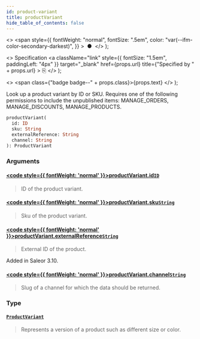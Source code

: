 ```yaml
---
id: product-variant
title: productVariant
hide_table_of_contents: false
---
```


  <>
    <span
      style={{
        fontWeight: "normal",
        fontSize: ".5em",
        color: "var(--ifm-color-secondary-darkest)",
      }}
    >
      &nbsp;●&nbsp;
    </span>
  </>
);

  <>
    Specification
    <a
      className="link"
      style={{ fontSize: "1.5em", paddingLeft: "4px" }}
      target="\_blank"
      href={props.url}
      title={"Specified by " + props.url}
    >
      ⎘
    </a>
  </>
);

  <>
    <span class={"badge badge--" + props.class}>{props.text}</span>
  </>
);

Look up a product variant by ID or SKU. Requires one of the following permissions to include the unpublished items: MANAGE_ORDERS, MANAGE_DISCOUNTS, MANAGE_PRODUCTS.

```graphql
productVariant(
  id: ID
  sku: String
  externalReference: String
  channel: String
): ProductVariant
```

### Arguments

#### [<code style={{ fontWeight: 'normal' }}>productVariant.<b>id</b></code>](#)<Bullet />[`ID`](../../api-reference/scalars/id) <Badge class="secondary" text="scalar"/>

> ID of the product variant.

#### [<code style={{ fontWeight: 'normal' }}>productVariant.<b>sku</b></code>](#)<Bullet />[`String`](../../api-reference/scalars/string) <Badge class="secondary" text="scalar"/>

> Sku of the product variant.

#### [<code style={{ fontWeight: 'normal' }}>productVariant.<b>externalReference</b></code>](#)<Bullet />[`String`](../../api-reference/scalars/string) <Badge class="secondary" text="scalar"/>

> External ID of the product.

Added in Saleor 3.10.

>

#### [<code style={{ fontWeight: 'normal' }}>productVariant.<b>channel</b></code>](#)<Bullet />[`String`](../../api-reference/scalars/string) <Badge class="secondary" text="scalar"/>

> Slug of a channel for which the data should be returned.

### Type

#### [`ProductVariant`](../../api-reference/objects/product-variant) <Badge class="secondary" text="object"/>

> Represents a version of a product such as different size or color.
